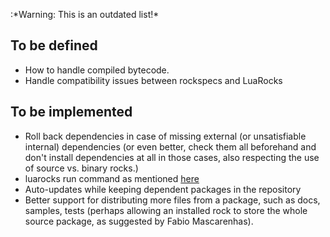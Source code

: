 :*Warning: This is an outdated list!*

== To be defined ==

* How to handle compiled bytecode.
* Handle compatibility issues between rockspecs and LuaRocks

== To be implemented ==

* Roll back dependencies in case of missing external (or unsatisfiable internal) dependencies (or even better, check them all beforehand and don't install dependencies at all in those cases, also respecting the use of source vs. binary rocks.)
* luarocks run command as mentioned [http://lists.luaforge.net/pipermail/luarocks-developers/2007-July/000131.html here]
* Auto-updates while keeping dependent packages in the repository
* Better support for distributing more files from a package, such as docs, samples, tests (perhaps allowing an installed rock to store the whole source package, as suggested by Fabio Mascarenhas).
